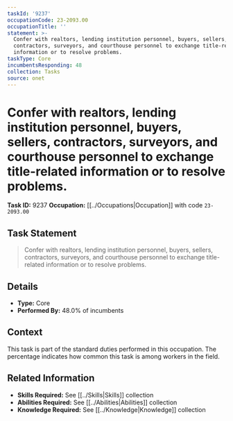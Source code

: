 ```yaml
---
taskId: '9237'
occupationCode: 23-2093.00
occupationTitle: ''
statement: >-
  Confer with realtors, lending institution personnel, buyers, sellers,
  contractors, surveyors, and courthouse personnel to exchange title-related
  information or to resolve problems.
taskType: Core
incumbentsResponding: 48
collection: Tasks
source: onet
---
```

# Confer with realtors, lending institution personnel, buyers, sellers, contractors, surveyors, and courthouse personnel to exchange title-related information or to resolve problems.

**Task ID:** 9237
**Occupation:** [[../Occupations|Occupation]] with code `23-2093.00`

## Task Statement

> Confer with realtors, lending institution personnel, buyers, sellers, contractors, surveyors, and courthouse personnel to exchange title-related information or to resolve problems.

## Details

- **Type:** Core
- **Performed By:** 48.0% of incumbents

## Context

This task is part of the standard duties performed in this occupation. The percentage indicates how common this task is among workers in the field.

## Related Information

- **Skills Required:** See [[../Skills|Skills]] collection
- **Abilities Required:** See [[../Abilities|Abilities]] collection
- **Knowledge Required:** See [[../Knowledge|Knowledge]] collection
